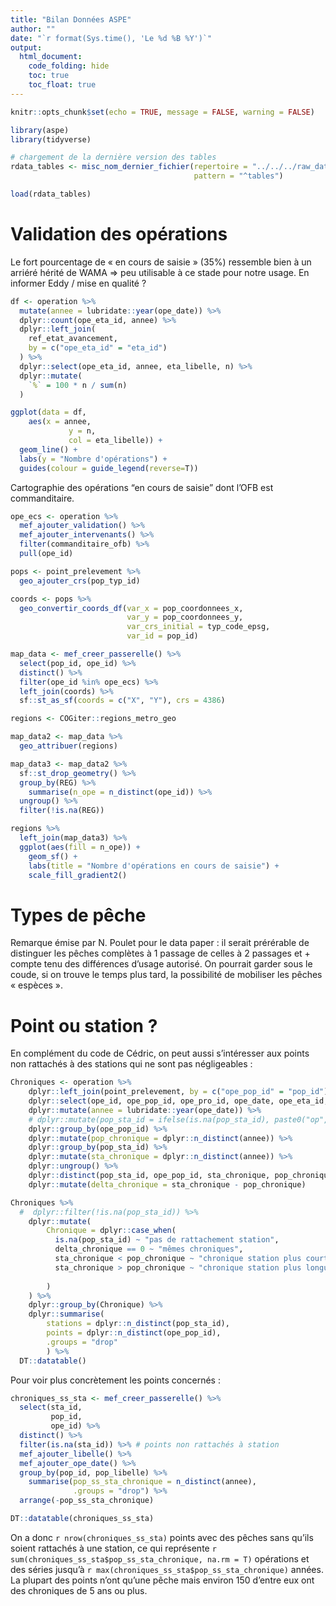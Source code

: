 ```yaml
---
title: "Bilan Données ASPE"
author: ""
date: "`r format(Sys.time(), 'Le %d %B %Y')`"
output:
  html_document:
    code_folding: hide
    toc: true
    toc_float: true
---
```


```r
knitr::opts_chunk$set(echo = TRUE, message = FALSE, warning = FALSE)
```

```r
library(aspe)
library(tidyverse)

# chargement de la dernière version des tables
rdata_tables <- misc_nom_dernier_fichier(repertoire = "../../../raw_data",
                                         pattern = "^tables")

load(rdata_tables)
```


# Validation des opérations

Le fort pourcentage de « en cours de saisie » (35%)  ressemble bien à un arriéré hérité de WAMA => peu utilisable à ce stade pour notre usage. En informer Eddy / mise en qualité ?

```r
df <- operation %>% 
  mutate(annee = lubridate::year(ope_date)) %>% 
  dplyr::count(ope_eta_id, annee) %>% 
  dplyr::left_join(
    ref_etat_avancement, 
    by = c("ope_eta_id" = "eta_id")
  ) %>% 
  dplyr::select(ope_eta_id, annee, eta_libelle, n) %>% 
  dplyr::mutate(
    `%` = 100 * n / sum(n)
  )

ggplot(data = df,
    aes(x = annee,
             y = n,
             col = eta_libelle)) +
  geom_line() +
  labs(y = "Nombre d'opérations") +
  guides(colour = guide_legend(reverse=T))
```

Cartographie des opérations "en cours de saisie" dont l'OFB est commanditaire.

```r
ope_ecs <- operation %>% 
  mef_ajouter_validation() %>% 
  mef_ajouter_intervenants() %>% 
  filter(commanditaire_ofb) %>% 
  pull(ope_id)

pops <- point_prelevement %>% 
  geo_ajouter_crs(pop_typ_id)

coords <- pops %>% 
  geo_convertir_coords_df(var_x = pop_coordonnees_x,
                          var_y = pop_coordonnees_y,
                          var_crs_initial = typ_code_epsg,
                          var_id = pop_id)

map_data <- mef_creer_passerelle() %>% 
  select(pop_id, ope_id) %>% 
  distinct() %>% 
  filter(ope_id %in% ope_ecs) %>% 
  left_join(coords) %>% 
  sf::st_as_sf(coords = c("X", "Y"), crs = 4386)

regions <- COGiter::regions_metro_geo

map_data2 <- map_data %>% 
  geo_attribuer(regions)

map_data3 <- map_data2 %>% 
  sf::st_drop_geometry() %>% 
  group_by(REG) %>% 
    summarise(n_ope = n_distinct(ope_id)) %>% 
  ungroup() %>% 
  filter(!is.na(REG))

regions %>% 
  left_join(map_data3) %>% 
  ggplot(aes(fill = n_ope)) +
    geom_sf() +
    labs(title = "Nombre d'opérations en cours de saisie") +
    scale_fill_gradient2()
```


# Types de pêche

Remarque émise par N. Poulet pour le data paper : il serait prérérable de distinguer les pêches complètes à 1 passage de celles à 2 passages et + compte tenu des différences d’usage autorisé. On pourrait garder sous le coude, si on trouve le temps plus tard, la possibilité de mobiliser les pêches « espèces ».


# Point ou station ?

En complément du code de Cédric, on peut aussi s'intéresser aux points non rattachés à des stations qui ne sont pas négligeables :


```r
Chroniques <- operation %>% 
    dplyr::left_join(point_prelevement, by = c("ope_pop_id" = "pop_id")) %>% 
    dplyr::select(ope_id, ope_pop_id, ope_pro_id, ope_date, ope_eta_id, ope_niq_id, pop_sta_id) %>% 
    dplyr::mutate(annee = lubridate::year(ope_date)) %>% 
    # dplyr::mutate(pop_sta_id = ifelse(is.na(pop_sta_id), paste0("op", ope_pop_id), pop_sta_id)) %>% 
    dplyr::group_by(ope_pop_id) %>% 
    dplyr::mutate(pop_chronique = dplyr::n_distinct(annee)) %>% 
    dplyr::group_by(pop_sta_id) %>% 
    dplyr::mutate(sta_chronique = dplyr::n_distinct(annee)) %>% 
    dplyr::ungroup() %>% 
    dplyr::distinct(pop_sta_id, ope_pop_id, sta_chronique, pop_chronique) %>% 
    dplyr::mutate(delta_chronique = sta_chronique - pop_chronique)

Chroniques %>% 
  #  dplyr::filter(!is.na(pop_sta_id)) %>% 
    dplyr::mutate(
        Chronique = dplyr::case_when(
          is.na(pop_sta_id) ~ "pas de rattachement station",
          delta_chronique == 0 ~ "mêmes chroniques",
          sta_chronique < pop_chronique ~ "chronique station plus courte",
          sta_chronique > pop_chronique ~ "chronique station plus longue"
            
        )
    ) %>%
    dplyr::group_by(Chronique) %>% 
    dplyr::summarise(
        stations = dplyr::n_distinct(pop_sta_id),
        points = dplyr::n_distinct(ope_pop_id),
        .groups = "drop"
        ) %>% 
  DT::datatable()
```

Pour voir plus concrètement les points concernés :

```r
chroniques_ss_sta <- mef_creer_passerelle() %>% 
  select(sta_id,
         pop_id,
         ope_id) %>% 
  distinct() %>% 
  filter(is.na(sta_id)) %>% # points non rattachés à station
  mef_ajouter_libelle() %>% 
  mef_ajouter_ope_date() %>% 
  group_by(pop_id, pop_libelle) %>% 
    summarise(pop_ss_sta_chronique = n_distinct(annee),
              .groups = "drop") %>%
  arrange(-pop_ss_sta_chronique)

DT::datatable(chroniques_ss_sta)
```

On a donc `r nrow(chroniques_ss_sta)` points avec des pêches sans qu'ils soient rattachés à une station, ce qui représente `r sum(chroniques_ss_sta$pop_ss_sta_chronique, na.rm = T)` opérations et des séries jusqu'à `r max(chroniques_ss_sta$pop_ss_sta_chronique)` années. La plupart des points n'ont qu'une pêche mais environ 150 d'entre eux ont des chroniques de 5 ans ou plus.
